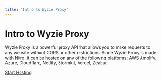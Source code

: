 ```yaml
---
title: 'Intro to Wyzie Proxy'
---
```


# Intro to Wyzie Proxy

Wyzie Proxy is a powerful proxy API that allows you to make requests to any website without CORS or other restrictions. Since Wyzie Proxy is made with Nitro, it can be hosted on any of the following platforms: AWS Amplify, Azure, Cloudflare, Netlify, Stormkit, Vercel, Zeabur.

[Start Hosting](hosting)